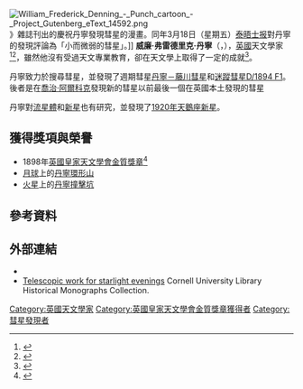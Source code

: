 [[Image:William_Frederick_Denning_-_Punch_cartoon_-_Project_Gutenberg_eText_14592.png|thumb]]》雜誌刊出的慶祝丹寧發現彗星的漫畫。同年3月18日（星期五）[[泰晤士报|泰晤士报]]對丹寧的發現評論為「小而微弱的彗星」。]]
'''威廉·弗雷德里克·丹寧'''（{{lang-en|'''William Frederick Denning'''}}，{{bd|1848年|11月25日|1931年|6月9日|}}），[[英國|英國]]天文學家<ref>{{cite journal|title=Obituary Notice: Denning, William Frederick|journal=M.n.r.a.s.|volume=92|pages=248–250|bibcode=1932MNRAS..92..248.|date=Feb  1932}}</ref><ref>{{cite journal|author1=Addison, Henry Robert|author2=Oakes, Charles Henry|author3=Lawson, William John|author4=Sladen, Douglas Brooke Wheelton|title='''DENNING, William F.'''|journal=Who's Who,|year=1907|volume= 59|pages=p. 470|url=http://books.google.com/books?id=yEcuAAAAYAAJ&pg=PA470}}</ref>，雖然他沒有受過天文專業教育，卻在天文學上取得了一定的成就<ref>{{cite book |title=The Biographical Encyclopedia of Astronomers |last=Hockey |first=Thomas |year=2009 |publisher=[[Springer_Publishing|Springer Publishing]] |isbn=978-0-387-31022-0 |accessdate=August 22, 2012 |url=http://www.springerreference.com/docs/html/chapterdbid/58356.html}}</ref>。

丹寧致力於搜尋彗星，並發現了週期彗星[[丹寧－藤川彗星|丹寧－藤川彗星]]和[[迷蹤彗星|迷蹤彗星]][[D/1894_F1|D/1894 F1]]。後者是在[[喬治·阿爾科克|喬治·阿爾科克]]發現新的彗星以前最後一個在英國本土發現的彗星

丹寧對[[流星體|流星體]]和[[新星|新星]]也有研究，並發現了[[天鹅座V476|1920年天鵝座新星]]。

==獲得獎項與榮譽==
*1898年[[英國皇家天文學會金質獎章|英國皇家天文學會金質獎章]]<ref>{{cite journal|title='''DENNING, William F.'''|journal=Who's Who,|year=1907|volume= 59|pages=p. 470|url=http://books.google.com/books?id=yEcuAAAAYAAJ&pg=PA470}}</ref>
*[[月球|月球]]上的[[丹寧環形山|丹寧環形山]]
*[[火星|火星]]上的[[丹寧撞擊坑|丹寧撞擊坑]]

==參考資料==
{{reflist}}

==外部連結==
*{{wikisource author-inline}}
*[http://dlxs2.library.cornell.edu/cgi/t/text/text-idx?c=cdl;idno=cdl113 Telescopic work for starlight evenings] Cornell University Library Historical Monographs Collection.
{{英国皇家天文学会金质奖章获得者}}
{{Authority control}}

{{DEFAULTSORT:Denning, William Frederick}}
[[Category:英國天文學家|Category:英國天文學家]]
[[Category:英國皇家天文學會金質獎章獲得者|Category:英國皇家天文學會金質獎章獲得者]]
[[Category:彗星發現者|Category:彗星發現者]]
{{UK-astronomer-stub}}